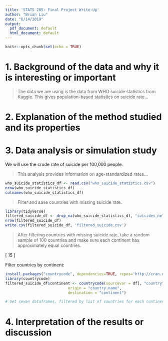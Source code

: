 ```yaml
---
title: 'STATS 205: Final Project Write-Up'
author: "Brian Liu"
date: "6/14/2019"
output:
  pdf_document: default
  html_document: default
---
```


```r
knitr::opts_chunk$set(echo = TRUE)
```

# 1. Background of the data and why it is interesting or important

>The data we are using is the data from WHO suicide statistics from Kaggle. This gives population-based statistics on suicide rate...

# 2. Explanation of the method studied and its properties

# 3. Data analysis or simulation study

We will use the crude rate of suicide per 100,000 people.

>This analysis provides information on age-standardized rates...

```r
who_suicide_statistics_df <- read.csv("who_suicide_statistics.csv")
nrow(who_suicide_statistics_df)
colnames(who_suicide_statistics_df)
```

>Filter and save countries with missing suicide rate.

<!-- install.packages("devtools", dependencies=TRUE, repos='http://cran.us.r-project.org') -->

```r
library(tidyverse)
filtered_suicide_df <- drop_na(who_suicide_statistics_df, "suicides_no")
nrow(filtered_suicide_df)
write.csv(filtered_suicide_df, 'filtered_suicide.csv')
```

>After filtering countries with missing suicide rate, take a random sample of 100 countries and make sure each continent has approximately equal countries.

\[
	\frac{100 \textrm{ countries}}{7 \textrm{ continents}} \approx 14 \textrm{ to } 15 \textrm{ countries per continent}
\]

Filter countries by continent:


```r
install.packages("countrycode", dependencies=TRUE, repos='http://cran.us.r-project.org')
library(countrycode)
filtered_suicide_df$continent <- countrycode(sourcevar = df[, "country"],
                            origin = "country.name",
                            destination = "continent")

# Get seven dataframes, filtered by list of countries for each continent.

```

# 4. Interpretation of the results or discussion
